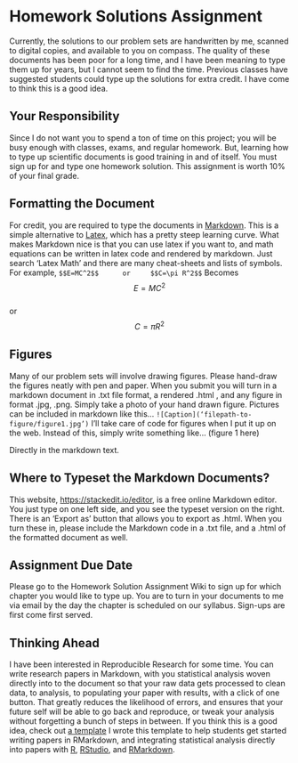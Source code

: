 
# Homework Solutions Assignment {-}



Currently, the solutions to our problem sets are handwritten by me, scanned to digital copies, and available to you on compass. The quality of these documents has been poor for a long time, and I have been meaning to type them up for years, but I cannot seem to find the time. Previous classes have suggested students could type up the solutions for extra credit. I have come to think this is a good idea. 

## Your Responsibility 

Since I do not want you to spend a ton of time on this project; you will be busy enough with classes, exams, and regular homework. But, learning how to type up scientific documents is good training in and of itself. You must sign up for and type one homework solution. This assignment is worth 10% of your final grade. 

## Formatting the Document
 
 For credit, you are required to type the documents in [Markdown](http://assemble.io/docs/Cheatsheet-Markdown.html). This is a simple alternative to [Latex](https://www.latex-project.org/), which has a pretty steep learning curve. What makes Markdown nice is that you can use latex if you want to, and math equations can be written in latex code and rendered by markdown. Just search 'Latex Math' and there are many cheat-sheets and lists of symbols. 
 For example, 
`
 $$E=MC^2$$   
  or   
 $$C=\pi R^2$$  
 `
Becomes 
$$E=MC^2$$   
  or   
$$C=\pi R^2$$  


## Figures
 Many of our problem sets will involve drawing figures. Please hand-draw the figures neatly with pen and paper. When you submit you will turn in a markdown document in .txt file format, a rendered .html , and any figure in format .jpg, .png. Simply take a photo of your hand drawn figure. Pictures can be included in markdown like this… 
`
![Caption](‘filepath-to-figure/figure1.jpg’)
`
I’ll take care of code for figures when I put it up on the web. Instead of this, simply write something like…
(figure 1 here) 

Directly in the markdown text. 

## Where to Typeset the Markdown Documents?
 
 This website, [https://stackedit.io/editor]( https://stackedit.io/editor), is a free online Markdown editor. You just type on one left side, and you see the typeset version on the right. There is an 'Export as' button that allows you to export as .html. When you turn these in, please include the Markdown code in a .txt file, and a .html of the formatted document as well. 
 
## Assignment Due Date

Please go to the Homework Solution Assignment Wiki to sign up for which chapter you would like to type up. You are to turn in your documents to me via email by the day the chapter is scheduled on our syllabus. Sign-ups are first come first served. 

## Thinking Ahead
 
 I have been interested in Reproducible Research for some time. You can write research papers in Markdown, with you statistical analysis woven directly into to the document so that your raw data gets processed to clean data, to analysis, to populating your paper with results, with a click of one button. That greatly reduces the likelihood of errors, and ensures that your future self will be able to go back and reproduce, or tweak your analysis without forgetting a bunch of steps in between. If you think this is a good idea, check out [a template](http://mindymallory.github.io/research-project-template/) I wrote this template to help students get started writing papers in RMarkdown, and integrating statistical analysis directly into papers with [R](https://www.r-project.org/), [RStudio](https://www.rstudio.com/), and [RMarkdown](http://rmarkdown.rstudio.com/). 
 


